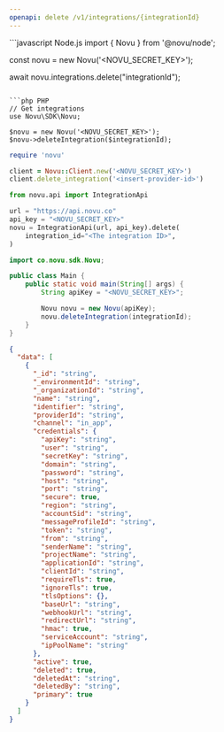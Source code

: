```yaml
---
openapi: delete /v1/integrations/{integrationId}
---
```



<ApikeyWarning />

<RequestExample>
```javascript Node.js
import { Novu } from '@novu/node';

const novu = new Novu('<NOVU_SECRET_KEY>');

await novu.integrations.delete("integrationId");

````

```php PHP
// Get integrations
use Novu\SDK\Novu;

$novu = new Novu('<NOVU_SECRET_KEY>');
$novu->deleteIntegration($integrationId);
````

```ruby Ruby
require 'novu'

client = Novu::Client.new('<NOVU_SECRET_KEY>')
client.delete_integration('<insert-provider-id>')
```

```python Python
from novu.api import IntegrationApi

url = "https://api.novu.co"
api_key = "<NOVU_SECRET_KEY>"
novu = IntegrationApi(url, api_key).delete(
    integration_id="<The integration ID>",
)
```

```java Java
import co.novu.sdk.Novu;

public class Main {
    public static void main(String[] args) {
        String apiKey = "<NOVU_SECRET_KEY>";

        Novu novu = new Novu(apiKey);
        novu.deleteIntegration(integrationId);
    }
}
```

</RequestExample>

<ResponseExample>

```json Response
{
  "data": [
    {
      "_id": "string",
      "_environmentId": "string",
      "_organizationId": "string",
      "name": "string",
      "identifier": "string",
      "providerId": "string",
      "channel": "in_app",
      "credentials": {
        "apiKey": "string",
        "user": "string",
        "secretKey": "string",
        "domain": "string",
        "password": "string",
        "host": "string",
        "port": "string",
        "secure": true,
        "region": "string",
        "accountSid": "string",
        "messageProfileId": "string",
        "token": "string",
        "from": "string",
        "senderName": "string",
        "projectName": "string",
        "applicationId": "string",
        "clientId": "string",
        "requireTls": true,
        "ignoreTls": true,
        "tlsOptions": {},
        "baseUrl": "string",
        "webhookUrl": "string",
        "redirectUrl": "string",
        "hmac": true,
        "serviceAccount": "string",
        "ipPoolName": "string"
      },
      "active": true,
      "deleted": true,
      "deletedAt": "string",
      "deletedBy": "string",
      "primary": true
    }
  ]
}
```

</ResponseExample>
